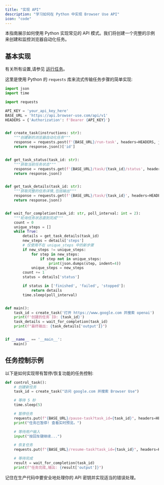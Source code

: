 ```yaml
---
title: "实现 API"
description: "学习如何在 Python 中实现 Browser Use API"
icon: "code"
---
```


本指南展示如何使用 Python 实现常见的 API 模式。我们将创建一个完整的示例来创建和监控浏览器自动化任务。

## 基本实现

有关所有设置,请参见 [运行任务](cloud/api-v10/run-task)。

这里是使用 Python 的 `requests` 库来流式传输任务步骤的简单实现:

```python
import json
import time

import requests

API_KEY = 'your_api_key_here'
BASE_URL = 'https://api.browser-use.com/api/v1'
HEADERS = {'Authorization': f'Bearer {API_KEY}'}


def create_task(instructions: str):
	"""创建新的浏览器自动化任务"""
	response = requests.post(f'{BASE_URL}/run-task', headers=HEADERS, json={'task': instructions})
	return response.json()['id']


def get_task_status(task_id: str):
	"""获取当前任务状态"""
	response = requests.get(f'{BASE_URL}/task/{task_id}/status', headers=HEADERS)
	return response.json()


def get_task_details(task_id: str):
	"""获取完整的任务详情,包括输出"""
	response = requests.get(f'{BASE_URL}/task/{task_id}', headers=HEADERS)
	return response.json()


def wait_for_completion(task_id: str, poll_interval: int = 2):
	"""轮询任务状态直到完成"""
	count = 0
	unique_steps = []
	while True:
		details = get_task_details(task_id)
		new_steps = details['steps']
		# 仅使用不在 unique_steps 中的新步骤
		if new_steps != unique_steps:
			for step in new_steps:
				if step not in unique_steps:
					print(json.dumps(step, indent=4))
			unique_steps = new_steps
		count += 1
		status = details['status']

		if status in ['finished', 'failed', 'stopped']:
			return details
		time.sleep(poll_interval)


def main():
	task_id = create_task('打开 https://www.google.com 并搜索 openai')
	print(f'创建的任务 ID: {task_id}')
	task_details = wait_for_completion(task_id)
	print(f"最终输出: {task_details['output']}")


if __name__ == '__main__':
	main()

```

## 任务控制示例

以下是如何实现带有暂停/恢复功能的任务控制:

```python
def control_task():
	# 创建新任务
	task_id = create_task("访问 google.com 并搜索 Browser Use")

	# 等待 5 秒
	time.sleep(5)

	# 暂停任务
	requests.put(f"{BASE_URL}/pause-task?task_id={task_id}", headers=HEADERS)
	print("任务已暂停! 查看实时预览。")

	# 等待用户输入
	input("按回车键继续...")

	# 恢复任务
	requests.put(f"{BASE_URL}/resume-task?task_id={task_id}", headers=HEADERS)

	# 等待完成
	result = wait_for_completion(task_id)
	print(f"任务完成,输出: {result['output']}")
```

<Note>
  记住在生产代码中要安全地处理你的 API 密钥并实现适当的错误处理。
</Note>
